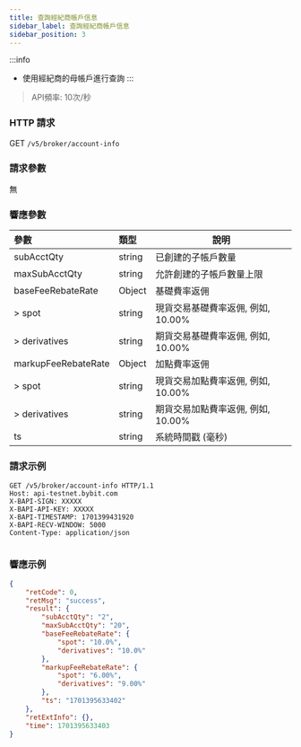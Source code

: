 ```yaml
---
title: 查詢經紀商帳戶信息
sidebar_label: 查詢經紀商帳戶信息
sidebar_position: 3
---
```

:::info
* 使用經紀商的母帳戶進行查詢
:::
> API頻率: 10次/秒

### HTTP 請求
GET `/v5/broker/account-info`

### 請求參數
無

### 響應參數
| 參數 | 類型 | 說明|
|:----- |:-----|----- |
|subAcctQty |string |已創建的子帳戶數量|
|maxSubAcctQty |string |允許創建的子帳戶數量上限|
|baseFeeRebateRate |Object |基礎費率返佣|
|> spot |string |現貨交易基礎費率返佣, 例如, 10.00% |
|> derivatives |string |期貨交易基礎費率返佣, 例如, 10.00%|
|markupFeeRebateRate |Object |加點費率返佣|
|> spot |string |現貨交易加點費率返佣, 例如, 10.00% |
|> derivatives |string |期貨交易加點費率返佣, 例如, 10.00%|
|ts |string |系統時間戳 (毫秒) |

### 請求示例

<Tabs groupId="programming-languages">
<TabItem value="http" label="HTTP">

```http
GET /v5/broker/account-info HTTP/1.1
Host: api-testnet.bybit.com
X-BAPI-SIGN: XXXXX
X-BAPI-API-KEY: XXXXX
X-BAPI-TIMESTAMP: 1701399431920
X-BAPI-RECV-WINDOW: 5000
Content-Type: application/json
```

</TabItem>
<TabItem value="python" label="Python">

```python

```

</TabItem>
</Tabs>

### 響應示例

```json
{
    "retCode": 0,
    "retMsg": "success",
    "result": {
        "subAcctQty": "2",
        "maxSubAcctQty": "20",
        "baseFeeRebateRate": {
            "spot": "10.0%",
            "derivatives": "10.0%"
        },
        "markupFeeRebateRate": {
            "spot": "6.00%",
            "derivatives": "9.00%"
        },
        "ts": "1701395633402"
    },
    "retExtInfo": {},
    "time": 1701395633403
}
```
